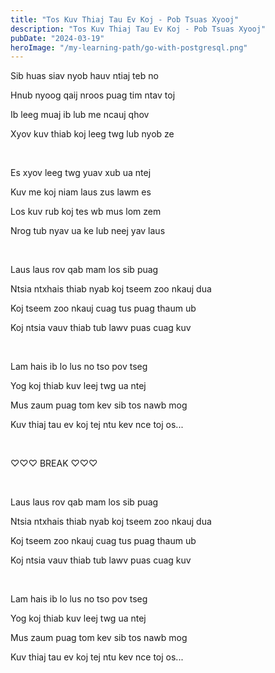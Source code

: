 ```yaml
---
title: "Tos Kuv Thiaj Tau Ev Koj - Pob Tsuas Xyooj"
description: "Tos Kuv Thiaj Tau Ev Koj - Pob Tsuas Xyooj"
pubDate: "2024-03-19"
heroImage: "/my-learning-path/go-with-postgresql.png"
---
```


Sib huas siav nyob hauv ntiaj teb no

Hnub nyoog qaij nroos puag tim ntav toj

Ib leeg muaj ib lub me ncauj qhov

Xyov kuv thiab koj leeg twg lub nyob ze

<br />

Es xyov leeg twg yuav xub ua ntej

Kuv me koj niam laus zus lawm es

Los kuv rub koj tes wb mus lom zem

Nrog tub nyav ua ke lub neej yav laus

<br />

Laus laus rov qab mam los sib puag

Ntsia ntxhais thiab nyab koj tseem zoo nkauj dua

Koj tseem zoo nkauj cuag tus puag thaum ub

Koj ntsia vauv thiab tub lawv puas cuag kuv

<br />

Lam hais ib lo lus no tso pov tseg

Yog koj thiab kuv leej twg ua ntej

Mus zaum puag tom kev sib tos nawb mog

Kuv thiaj tau ev koj tej ntu kev nce toj os...

<br />

♡♡♡ BREAK ♡♡♡

<br />

Laus laus rov qab mam los sib puag

Ntsia ntxhais thiab nyab koj tseem zoo nkauj dua

Koj tseem zoo nkauj cuag tus puag thaum ub

Koj ntsia vauv thiab tub lawv puas cuag kuv

<br />

Lam hais ib lo lus no tso pov tseg

Yog koj thiab kuv leej twg ua ntej

Mus zaum puag tom kev sib tos nawb mog

Kuv thiaj tau ev koj tej ntu kev nce toj os...
